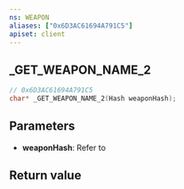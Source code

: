 ```yaml
---
ns: WEAPON
aliases: ["0x6D3AC61694A791C5"]
apiset: client
---
```

## _GET_WEAPON_NAME_2

```c
// 0x6D3AC61694A791C5
char* _GET_WEAPON_NAME_2(Hash weaponHash);
```


## Parameters
* **weaponHash**: Refer to <EmbeddedEnum name="eWeaponHash" />

## Return value
